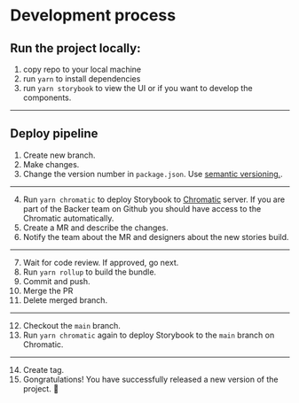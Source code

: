 
<Meta title='About/Development' />

# Development process

## Run the project locally:

1. copy repo to your local machine
2. run `yarn` to install dependencies
3. run `yarn storybook` to view the UI or if you want to develop the components.

---

## Deploy pipeline

1. Create new branch.
2. Make changes.
3. Change the version number in `package.json`. Use [semantic versioning.](https://semver.org/).

---

4. Run `yarn chromatic` to deploy Storybook to [Chromatic](https://www.chromatic.com/) server. If you are part of the Backer team on Github you should have access to the Chromatic automatically.
5. Create a MR and describe the changes.
6. Notify the team about the MR and designers about the new stories build.

---

7. Wait for code review. If approved, go next.
8. Run `yarn rollup` to build the bundle.
9. Commit and push.
10. Merge the PR
11. Delete merged branch.

---

12. Checkout the `main` branch.
13. Run `yarn chromatic` again to deploy Storybook to the `main` branch on Chromatic.

---

14. Create tag.
15. Gongratulations! You have successfully released a new version of the project. 🎉
